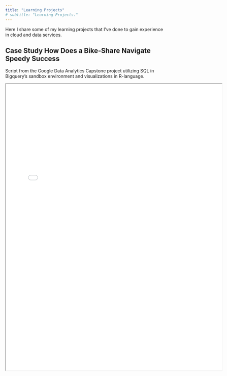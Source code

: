 ```yaml
---
title: "Learning Projects"
# subtitle: "Learning Projects."
---
```


Here I share some of my learning projects that I've done to gain experience in cloud and data services.

## Case Study How Does a Bike-Share Navigate Speedy Success

Script from the Google Data Analytics Capstone project utilizing SQL in Bigquery's sandbox environment and visualizations in R-language.



<iframe src="./Capstone/Capstone.html" style="transform: scale(0.9); transform-origin: top left;" width="150%" height="1000px"></iframe> 